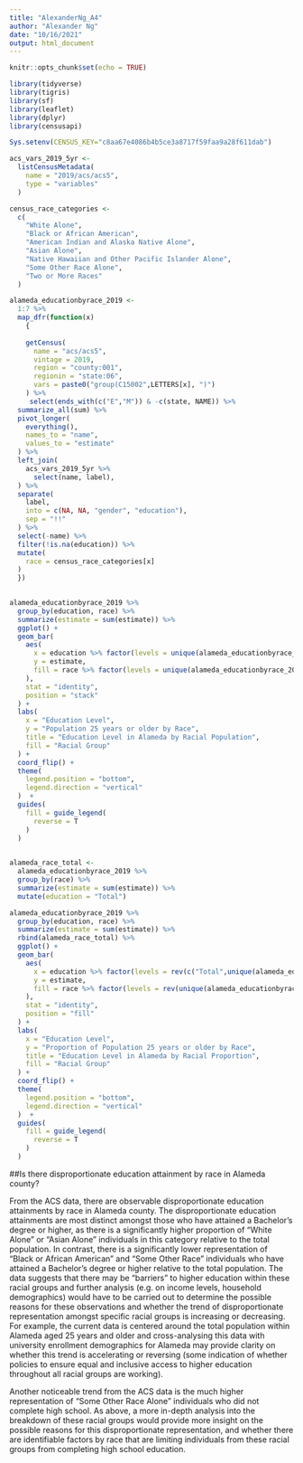 ```yaml
---
title: "AlexanderNg_A4"
author: "Alexander Ng"
date: "10/16/2021"
output: html_document
---
```


```r
knitr::opts_chunk$set(echo = TRUE)
```

```r
library(tidyverse)
library(tigris)
library(sf)
library(leaflet)
library(dplyr)
library(censusapi)

Sys.setenv(CENSUS_KEY="c8aa67e4086b4b5ce3a8717f59faa9a28f611dab")

acs_vars_2019_5yr <-
  listCensusMetadata(
    name = "2019/acs/acs5",
    type = "variables"
  )
```


```r

census_race_categories <- 
  c(
    "White Alone",
    "Black or African American",
    "American Indian and Alaska Native Alone",
    "Asian Alone",
    "Native Hawaiian and Other Pacific Islander Alone",
    "Some Other Race Alone",
    "Two or More Races"
  )

alameda_educationbyrace_2019 <-
  1:7 %>% 
  map_dfr(function(x)
    {
    
    getCensus(
      name = "acs/acs5",
      vintage = 2019,
      region = "county:001", 
      regionin = "state:06",
      vars = paste0("group(C15002",LETTERS[x], ")")
    ) %>%
     select(ends_with(c("E","M")) & -c(state, NAME)) %>% 
  summarize_all(sum) %>% 
  pivot_longer(
    everything(), 
    names_to = "name",
    values_to = "estimate"
  ) %>%
  left_join(
    acs_vars_2019_5yr %>%
      select(name, label),
  ) %>%
  separate(
    label,
    into = c(NA, NA, "gender", "education"),
    sep = "!!"
  ) %>%
  select(-name) %>%
  filter(!is.na(education)) %>% 
  mutate(                   
    race = census_race_categories[x]
  )
  }) 
      
```



```r

alameda_educationbyrace_2019 %>% 
  group_by(education, race) %>% 
  summarize(estimate = sum(estimate)) %>% 
  ggplot() +
  geom_bar(
    aes(
      x = education %>% factor(levels = unique(alameda_educationbyrace_2019$education)),
      y = estimate,
      fill = race %>% factor(levels = unique(alameda_educationbyrace_2019$race))
    ),
    stat = "identity",
    position = "stack"
  ) +
  labs(
    x = "Education Level",
    y = "Population 25 years or older by Race",
    title = "Education Level in Alameda by Racial Population",
    fill = "Racial Group"
  ) +
  coord_flip() +
  theme(
    legend.position = "bottom",
    legend.direction = "vertical"
  )  +
  guides(
    fill = guide_legend(
      reverse = T
    )
  )
  
```
```r
alameda_race_total <-
  alameda_educationbyrace_2019 %>% 
  group_by(race) %>% 
  summarize(estimate = sum(estimate)) %>% 
  mutate(education = "Total")

alameda_educationbyrace_2019 %>% 
  group_by(education, race) %>% 
  summarize(estimate = sum(estimate)) %>% 
  rbind(alameda_race_total) %>% 
  ggplot() +
  geom_bar(
    aes(
      x = education %>% factor(levels = rev(c("Total",unique(alameda_educationbyrace_2019$education)))),
      y = estimate,
      fill = race %>% factor(levels = rev(unique(alameda_educationbyrace_2019$race)))
    ),
    stat = "identity",
    position = "fill"
  ) +
  labs(
    x = "Education Level",
    y = "Proportion of Population 25 years or older by Race",
    title = "Education Level in Alameda by Racial Proportion",
    fill = "Racial Group"
  ) +
  coord_flip() +
  theme(
    legend.position = "bottom",
    legend.direction = "vertical"
  )  +
  guides(
    fill = guide_legend(
      reverse = T
    )
  )

```

##Is there disproportionate education attainment by race in Alameda county?

From the ACS data, there are observable disproportionate education attainments by race in Alameda county. The disproportionate education attainments are most distinct amongst those who have attained a Bachelor's degree or higher, as there is a significantly higher proportion of "White Alone" or "Asian Alone" individuals in this category relative to the total population. In contrast, there is a significantly lower representation of "Black or African American" and "Some Other Race" individuals who have attained a Bachelor's degree or higher relative to the total population. The data suggests that there may be "barriers" to higher education within these racial groups and further analysis (e.g. on income levels, household demographics) would have to be carried out to determine the possible reasons for these observations and whether the trend of disproportionate representation amongst specific racial groups is increasing or decreasing. For example, the current data is centered around the total population within Alameda aged 25 years and older and cross-analysing this data with university enrollment demographics for Alameda may provide clarity on whether this trend is accelerating or reversing (some indication of whether policies to ensure equal and inclusive access to higher education throughout all racial groups are working).

Another noticeable trend from the ACS data is the much higher representation of "Some Other Race Alone" individuals who did not complete high school. As above, a more in-depth analysis into the breakdown of these racial groups would provide more insight on the possible reasons for this disproportionate representation, and whether there are identifiable factors by race that are limiting individuals from these racial groups from completing high school education.

